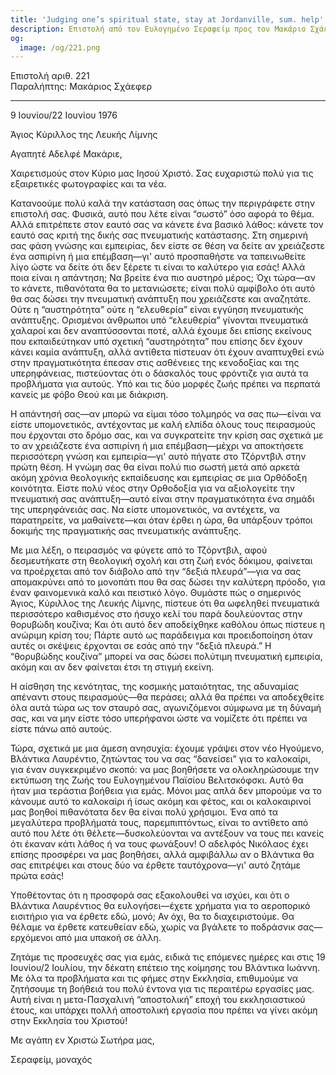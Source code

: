 ```yaml
---
title: 'Judging one’s spiritual state, stay at Jordanville, sum. help'
description: Επιστολή από τον Ευλογημένο Σεραφείμ προς τον Μακάριο Σχάεφερ.
og:
  image: /og/221.png
---
```


<div style={{textAlign:'right', fontFamily:'monospace'}}>Επιστολή αριθ. 221</div>
<div style={{textAlign:'left', fontFamily:'monospace'}}>Παραλήπτης: Μακάριος Σχάεφερ</div>

---

9 Ιουνίου/22 Ιουνίου 1976

Άγιος Κύριλλος της Λευκής Λίμνης

Αγαπητέ Αδελφέ Μακάριε,

Χαιρετισμούς στον Κύριο μας Ιησού Χριστό. Σας ευχαριστώ πολύ για τις εξαιρετικές φωτογραφίες και τα νέα.

Κατανοούμε πολύ καλά την κατάσταση σας όπως την περιγράφετε στην επιστολή σας. Φυσικά, αυτό που λέτε είναι “σωστό” όσο αφορά το θέμα. Αλλά επιτρέπετε στον εαυτό σας να κάνετε ένα βασικό λάθος: κάνετε τον εαυτό σας κριτή της δικής σας πνευματικής κατάστασης. Στη σημερινή σας φάση γνώσης και εμπειρίας, δεν είστε σε θέση να δείτε αν χρειάζεστε ένα ασπιρίνη ή μια επέμβαση—γι' αυτό προσπαθήστε να ταπεινωθείτε λίγο ώστε να δείτε ότι δεν ξέρετε τι είναι το καλύτερο για εσάς! Αλλά ποια είναι η απάντηση; Να βρείτε ένα πιο αυστηρό μέρος; Όχι τώρα—αν το κάνετε, πιθανότατα θα το μετανιώσετε; είναι πολύ αμφίβολο ότι αυτό θα σας δώσει την πνευματική ανάπτυξη που χρειάζεστε και αναζητάτε. Ούτε η “αυστηρότητα” ούτε η “ελευθερία” είναι εγγύηση πνευματικής ανάπτυξης. Ορισμένοι άνθρωποι υπό “ελευθερία” γίνονται πνευματικά χαλαροί και δεν αναπτύσσονται ποτέ, αλλά έχουμε δει επίσης εκείνους που εκπαιδεύτηκαν υπό σχετική “αυστηρότητα” που επίσης δεν έχουν κάνει καμία ανάπτυξη, αλλά αντίθετα πίστευαν ότι έχουν αναπτυχθεί ενώ στην πραγματικότητα έπεσαν στις ασθένειες της κενοδοξίας και της υπερηφάνειας, πιστεύοντας ότι ο δάσκαλός τους φρόντιζε για αυτά τα προβλήματα για αυτούς. Υπό και τις δύο μορφές ζωής πρέπει να περπατά κανείς με φόβο Θεού και με διάκριση.

Η απάντησή σας—αν μπορώ να είμαι τόσο τολμηρός να σας πω—είναι να είστε υπομονετικός, αντέχοντας με καλή ελπίδα όλους τους πειρασμούς που έρχονται στο δρόμο σας, και να συγκρατείτε την κρίση σας σχετικά με το αν χρειάζεστε ένα ασπιρίνη ή μια επέμβαση—μέχρι να αποκτήσετε περισσότερη γνώση και εμπειρία—γι' αυτό πήγατε στο Τζόρντβιλ στην πρώτη θέση. Η γνώμη σας θα είναι πολύ πιο σωστή μετά από αρκετά ακόμη χρόνια θεολογικής εκπαίδευσης και εμπειρίας σε μια Ορθόδοξη κοινότητα. Είστε πολύ νέος στην Ορθοδοξία για να αξιολογείτε την πνευματική σας ανάπτυξη—αυτό είναι στην πραγματικότητα ένα σημάδι της υπερηφάνειάς σας. Να είστε υπομονετικός, να αντέχετε, να παρατηρείτε, να μαθαίνετε—και όταν έρθει η ώρα, θα υπάρξουν τρόποι δοκιμής της πραγματικής σας πνευματικής ανάπτυξης.

Με μια λέξη, ο πειρασμός να φύγετε από το Τζόρντβιλ, αφού δεσμευτήκατε στη θεολογική σχολή και στη ζωή ενός δόκιμου, φαίνεται να προέρχεται από τον διάβολο από την “δεξιά πλευρά”—για να σας απομακρύνει από το μονοπάτι που θα σας δώσει την καλύτερη πρόοδο, για έναν φαινομενικά καλό και πειστικό λόγο. Θυμάστε πώς ο σημερινός Άγιος, Κύριλλος της Λευκής Λίμνης, πίστευε ότι θα ωφεληθεί πνευματικά περισσότερο καθισμένος στο ήσυχο κελί του παρά δουλεύοντας στην θορυβώδη κουζίνα; Και ότι αυτό δεν αποδείχθηκε καθόλου όπως πίστευε η ανώριμη κρίση του; Πάρτε αυτό ως παράδειγμα και προειδοποίηση όταν αυτές οι σκέψεις έρχονται σε εσάς από την “δεξιά πλευρά.” Η “θορυβώδης κουζίνα” μπορεί να σας δώσει πολύτιμη πνευματική εμπειρία, ακόμη και αν δεν φαίνεται έτσι τη στιγμή εκείνη.

Η αίσθηση της κενότητας, της κοσμικής ματαιότητας, της αδυναμίας απέναντι στους πειρασμούς—θα περάσει; αλλά θα πρέπει να αποδεχθείτε όλα αυτά τώρα ως τον σταυρό σας, αγωνιζόμενοι σύμφωνα με τη δύναμή σας, και να μην είστε τόσο υπερήφανοι ώστε να νομίζετε ότι πρέπει να είστε πάνω από αυτούς.

Τώρα, σχετικά με μια άμεση ανησυχία: έχουμε γράψει στον νέο Ηγούμενο, Βλάντικα Λαυρέντιο, ζητώντας του να σας “δανείσει” για το καλοκαίρι, για έναν συγκεκριμένο σκοπό: να μας βοηθήσετε να ολοκληρώσουμε την εκτύπωση της Ζωής του Ευλογημένου Παϊσίου Βελιτσκόφσκι. Αυτό θα ήταν μια τεράστια βοήθεια για εμάς. Μόνοι μας απλά δεν μπορούμε να το κάνουμε αυτό το καλοκαίρι ή ίσως ακόμη και φέτος, και οι καλοκαιρινοί μας βοηθοί πιθανότατα δεν θα είναι πολύ χρήσιμοι. Ένα από τα μεγαλύτερα προβλήματά τους, παρεμπιπτόντως, είναι το αντίθετο από αυτό που λέτε ότι θέλετε—δυσκολεύονται να αντέξουν να τους πει κανείς ότι έκαναν κάτι λάθος ή να τους φωνάξουν! Ο αδελφός Νικόλαος έχει επίσης προσφέρει να μας βοηθήσει, αλλά αμφιβάλλω αν ο Βλάντικα θα σας επιτρέψει και στους δύο να έρθετε ταυτόχρονα—γι' αυτό ζητάμε πρώτα εσάς!

Υποθέτοντας ότι η προσφορά σας εξακολουθεί να ισχύει, και ότι ο Βλάντικα Λαυρέντιος θα ευλογήσει—έχετε χρήματα για το αεροπορικό εισιτήριο για να έρθετε εδώ, μονό; Αν όχι, θα το διαχειριστούμε. Θα θέλαμε να έρθετε κατευθείαν εδώ, χωρίς να βγάλετε το ποδράσνικ σας—ερχόμενοι από μια υπακοή σε άλλη.

Ζητάμε τις προσευχές σας για εμάς, ειδικά τις επόμενες ημέρες και στις 19 Ιουνίου/2 Ιουλίου, την δέκατη επέτειο της κοίμησης του Βλάντικα Ιωάννη. Με όλα τα προβλήματα και τις φήμες στην Εκκλησία, επιθυμούμε να ζητήσουμε τη βοήθειά του πολύ έντονα για τις περαιτέρω εργασίες μας. Αυτή είναι η μετα-Πασχαλινή “αποστολική” εποχή του εκκλησιαστικού έτους, και υπάρχει πολλή αποστολική εργασία που πρέπει να γίνει ακόμη στην Εκκλησία του Χριστού!

Με αγάπη εν Χριστώ Σωτήρα μας,

Σεραφείμ, μοναχός
